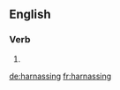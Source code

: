 ==English==

===Verb===
{{head|en}}

# {{present participle of|harnass|lang=en}}

[[de:harnassing]]
[[fr:harnassing]]